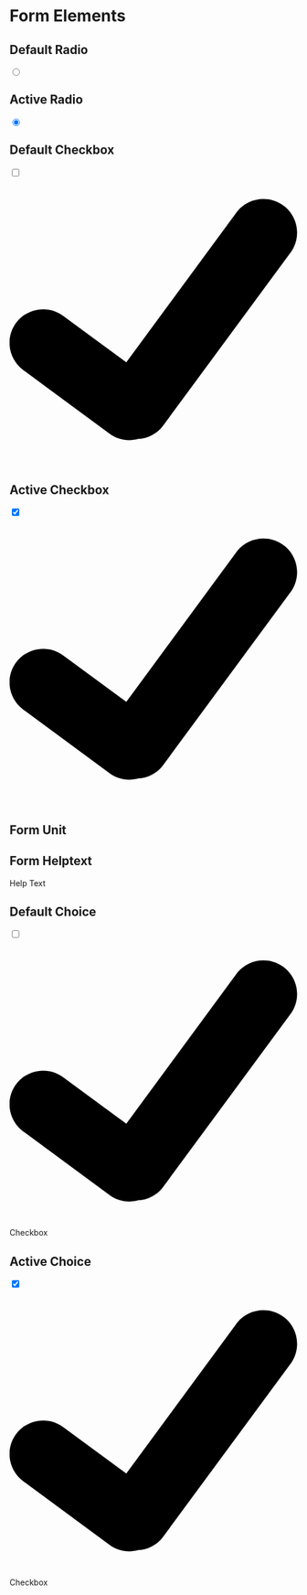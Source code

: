 

<Meta title='3.Molecules|Forms' />

# Form Elements

## Default Radio

<Preview withToolbar>
    <Story name='Default Radio'>
        <div className='c-form-radio'>
            <input type='radio' id='inp-radio-01' name='radio' className='c-form-radio__input' />
            <span className='c-form-radio__backdrop' />
        </div>
    </Story>
</Preview>

## Active Radio

<Preview withToolbar>
    <Story name='Active Radio'>
        <div className='c-form-radio'>
            <input type='radio' id='inp-radio-01' name='radio' className='c-form-radio__input' checked />
            <span className='c-form-radio__backdrop' />
        </div>
    </Story>
</Preview>

## Default Checkbox

<Preview withToolbar>
    <Story name='Default Checkbox'>
        <div className='c-form-checkbox'>
            <input type='checkbox' id='inp-checkbox-01' name='checkbox' className='c-form-checkbox__input' />
            <span className='c-form-checkbox__backdrop' />
            <svg className='c-form-checkbox__icon' x='0px' y='0px' viewBox='0 0 200 200'>
                <path
                    id='Check'
                    className='st0'
                    d='M189.3,18.4c-10-6.6-23.4-4.6-31.1,4.7L81.1,127.9L37.2,95.6c-10.4-7.7-25-5.4-32.7,4.9
        c-7.7,10.4-5.4,25,4.9,32.7l0,0l60,44.2c5.7,4.2,13,5.6,19.9,3.7c6.7-0.4,13.1-3.5,17.4-9.3l89.2-121
        C203,40.1,200.1,25.5,189.3,18.4z'
                />
            </svg>
        </div>
    </Story>
</Preview>

## Active Checkbox

<Preview withToolbar>
    <Story name='Active Checkbox'>
        <div className='c-form-checkbox'>
            <input
                type='checkbox'
                id='inp-checkbox-01'
                name='checkbox'
                className='c-form-checkbox__input'
                checked
            />
            <span className='c-form-checkbox__backdrop' />
            <svg className='c-form-checkbox__icon' x='0px' y='0px' viewBox='0 0 200 200'>
                <path
                    id='Check'
                    className='st0'
                    d='M189.3,18.4c-10-6.6-23.4-4.6-31.1,4.7L81.1,127.9L37.2,95.6c-10.4-7.7-25-5.4-32.7,4.9
        c-7.7,10.4-5.4,25,4.9,32.7l0,0l60,44.2c5.7,4.2,13,5.6,19.9,3.7c6.7-0.4,13.1-3.5,17.4-9.3l89.2-121
        C203,40.1,200.1,25.5,189.3,18.4z'
                />
            </svg>
        </div>
    </Story>
</Preview>

## Form Unit

<Preview withToolbar>
    <Story name='Form Unit'>
        <MoleculesFormUnit />
    </Story>
</Preview>

## Form Helptext

<Preview withToolbar>
    <Story name='Form Helptext'>
        <p className='c-form-help-text'>Help Text</p>
    </Story>
</Preview>

## Default Choice

<Preview withToolbar>
    <Story name='Default Choice'>
        <div className='o-block-short'>
            <div className='o-block-short__short-item'>
                <div className='c-form-checkbox'>
                    <input
                        type='checkbox'
                        id='inp-checkbox-02'
                        name='checkbox'
                        className='c-form-checkbox__input'
                    />
                    <span className='c-form-checkbox__backdrop' />
                    <svg className='c-form-checkbox__icon' x='0px' y='0px' viewBox='0 0 200 200'>
                        <path
                            id='Check'
                            className='st0'
                            d='M189.3,18.4c-10-6.6-23.4-4.6-31.1,4.7L81.1,127.9L37.2,95.6c-10.4-7.7-25-5.4-32.7,4.9
        c-7.7,10.4-5.4,25,4.9,32.7l0,0l60,44.2c5.7,4.2,13,5.6,19.9,3.7c6.7-0.4,13.1-3.5,17.4-9.3l89.2-121
        C203,40.1,200.1,25.5,189.3,18.4z'
                        />
                    </svg>
                </div>
            </div>
            <div className='o-block-short__body'>
                <label htmlFor='inp-checkbox-02' className='c-form-label'>
                    Checkbox
                </label>
            </div>
        </div>
    </Story>
</Preview>

## Active Choice

<Preview withToolbar>
    <Story name='Active Choice'>
        <div className='o-block-short'>
            <div className='o-block-short__short-item'>
                <div className='c-form-checkbox'>
                    <input
                        type='checkbox'
                        id='inp-checkbox-03'
                        name='checkbox'
                        className='c-form-checkbox__input'
                        checked
                    />
                    <span className='c-form-checkbox__backdrop' />
                    <svg className='c-form-checkbox__icon' x='0px' y='0px' viewBox='0 0 200 200'>
                        <path
                            id='Check'
                            className='st0'
                            d='M189.3,18.4c-10-6.6-23.4-4.6-31.1,4.7L81.1,127.9L37.2,95.6c-10.4-7.7-25-5.4-32.7,4.9
      c-7.7,10.4-5.4,25,4.9,32.7l0,0l60,44.2c5.7,4.2,13,5.6,19.9,3.7c6.7-0.4,13.1-3.5,17.4-9.3l89.2-121
      C203,40.1,200.1,25.5,189.3,18.4z'
                        />
                    </svg>
                </div>
            </div>
            <div className='o-block-short__body'>
                <label htmlFor='inp-checkbox-03' className='c-form-label'>
                    Checkbox
                </label>
            </div>
        </div>
    </Story>
</Preview>